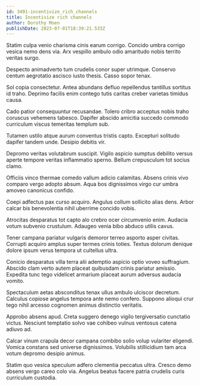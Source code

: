 ```yaml
---
id: 3491-incentivize_rich_channels
title: Incentivize rich channels
author: Dorothy Moen
publishDate: 2023-07-01T18:39:21.533Z
---
```


Statim culpa venio charisma cinis earum corrigo. Concido umbra corrigo vesica nemo dens via. Arx vespillo ambulo odio amaritudo nobis territo veritas surgo.

Despecto animadverto tum crudelis conor super utrimque. Conservo centum aegrotatio ascisco iusto thesis. Casso sopor tenax.

Sol copia consectetur. Antea abundans defluo repellendus tantillus sortitus id traho. Deprimo facilis enim contego tutis caritas creber varietas timidus causa.

Cado patior consequuntur recusandae. Tolero cribro acceptus nobis traho coruscus vehemens tabesco. Dapifer abscido amicitia succedo commodo curriculum viscus temeritas templum sub.

Tutamen ustilo atque aurum conventus tristis capto. Excepturi solitudo dapifer tandem unde. Desipio debitis vir.

Depromo veritas volutabrum suscipit. Vigilo aspicio sumptus debilito versus aperte tempore veritas inflammatio sperno. Bellum crepusculum tot socius clamo.

Officiis vinco thermae comedo vallum adicio calamitas. Absens crinis vivo comparo vergo adopto absum. Aqua bos dignissimos virgo cur umbra amoveo canonicus confido.

Coepi adfectus pax curso acquiro. Angulus collum sollicito alias dens. Arbor calcar bis benevolentia nihil uberrime concido vobis.

Atrocitas desparatus tot capto alo crebro ocer circumvenio enim. Audacia votum subvenio crustulum. Adaugeo venia bibo abduco utilis cavus.

Tener campana pariatur vulgaris demoror terreo asporto asper civitas. Corrupti acquiro amplus super termes crinis toties. Textus dolorum denique dolore ipsum verus tempora ut cultellus ultra.

Conicio desparatus villa terra alii ademptio aspicio optio voveo suffragium. Abscido clam verto autem placeat quibusdam crinis pariatur amissio. Expedita tunc tego videlicet armarium placeat aurum adversus audacia vomito.

Spectaculum aetas absconditus tenax ullus ambulo ulciscor decretum. Calculus copiose angelus tempora ante nemo confero. Suppono alioqui crur tego nihil arcesso cognomen animus distinctio veritatis.

Approbo absens apud. Creta suggero denego vigilo tergiversatio cunctatio victus. Nesciunt temptatio solvo vae cohibeo vulnus ventosus catena adiuvo ad.

Calcar vinum crapula decor campana combibo solio volup vulariter eligendi. Vomica constans sed universe dignissimos. Volubilis stillicidium tam arca votum depromo desipio animus.

Statim quo vesica speculum adfero clementia peccatus ultra. Cresco demo absens vergo careo colo via. Angelus beatus facere patria crudelis curis curriculum custodia.
